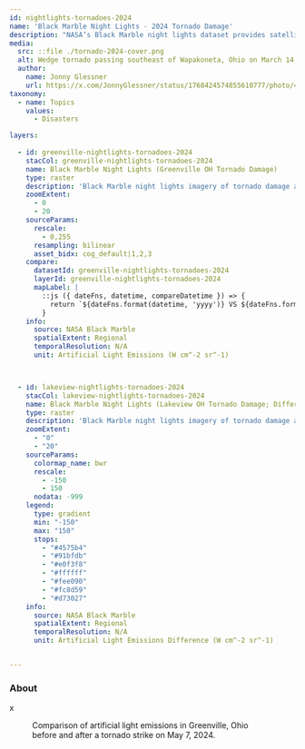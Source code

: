 ```yaml
---
id: nightlights-tornadoes-2024
name: 'Black Marble Night Lights - 2024 Tornado Damage'
description: "NASA’s Black Marble night lights dataset provides satellite images of Earth at night, capturing the light pollution from cities, roads, and other human activity."
media:
  src: ::file ./tornado-2024-cover.png
  alt: Wedge tornado passing southeast of Wapakoneta, Ohio on March 14, 2024.
  author:
    name: Jonny Glessner
    url: https://x.com/JonnyGlessner/status/1768424574855610777/photo/4
taxonomy:
  - name: Topics
    values:
      - Disasters

layers:
 
  - id: greenville-nightlights-tornadoes-2024
    stacCol: greenville-nightlights-tornadoes-2024
    name: Black Marble Night Lights (Greenville OH Tornado Damage)
    type: raster
    description: 'Black Marble night lights imagery of tornado damage at Greenville, Ohio in the spring 2024 tornado season.'
    zoomExtent:
      - 0
      - 20
    sourceParams:
      rescale:
        - 0,255
      resampling: bilinear
      asset_bidx: cog_default|1,2,3   
    compare:
      datasetId: greenville-nightlights-tornadoes-2024
      layerId: greenville-nightlights-tornadoes-2024
      mapLabel: |
        ::js ({ dateFns, datetime, compareDatetime }) => {
          return `${dateFns.format(datetime, 'yyyy')} VS ${dateFns.format(compareDatetime, 'yyyy')}`;
        }
    info:
      source: NASA Black Marble
      spatialExtent: Regional
      temporalResolution: N/A
      unit: Artificial Light Emissions (W cm^-2 sr^-1)



  - id: lakeview-nightlights-tornadoes-2024
    stacCol: lakeview-nightlights-tornadoes-2024
    name: Black Marble Night Lights (Lakeview OH Tornado Damage; Difference)
    type: raster
    description: 'Black Marble night lights imagery of tornado damage at Lakeview, Ohio in the spring 2024 tornado season.'
    zoomExtent:
      - "0"
      - "20"
    sourceParams:
      colormap_name: bwr
      rescale:
        - -150
        - 150
      nodata: -999
    legend:
      type: gradient
      min: "-150"
      max: "150"
      stops:
        - "#4575b4"
        - "#91bfdb"
        - "#e0f3f8"
        - "#ffffff"
        - "#fee090"
        - "#fc8d59"
        - "#d73027"
    info:
      source: NASA Black Marble
      spatialExtent: Regional
      temporalResolution: N/A
      unit: Artificial Light Emissions Difference (W cm^-2 sr^-1)


---
```


<Block>
  <Prose>

  ### About

  x
  </Prose>
</Block>

<Block type='full'>

<Figure>
  <Map
    datasetId='greenville-nightlights-tornadoes-2024'
    layerId='greenville-nightlights-tornadoes-2024'
    dateTime='2024-05-07'
    zoom={11}
    center={[-84.641, 40.107]}
    compareDateTime='2024-05-08'
  />
  <Caption
    attrAuthor='NASA'
    attrUrl='https://nasa.gov/'
  >
    Comparison of artificial light emissions in Greenville, Ohio before and after a tornado strike on May 7, 2024.
  </Caption>
</Figure>

</Block>


